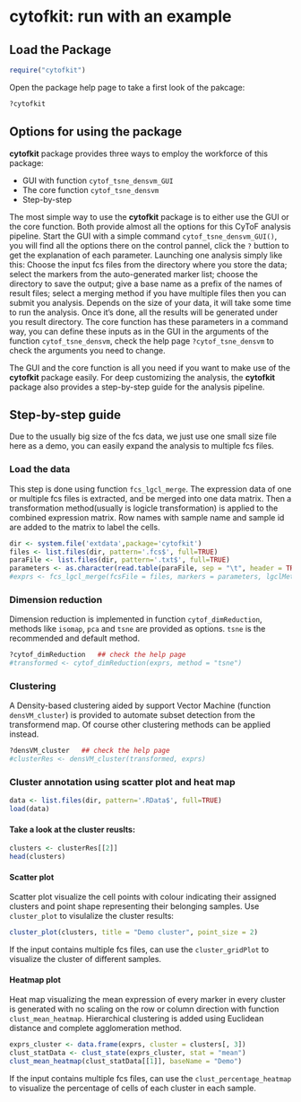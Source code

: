 
<!--
  %\VignetteIndexEntry{cytofkit: run with an example}
  %\VignetteEngine{knitr::knitr}
-->


cytofkit: run with an example
====================================================

Load the Package
--------------------

```r
require("cytofkit") 
```

Open the package help page to take a first look of the pakcage:
```r
?cytofkit
```

Options for using the package
------------------------------

**cytofkit** package provides three ways to employ the workforce of this package:

+ GUI with function `cytof_tsne_densvm_GUI`
+ The core function `cytof_tsne_densvm`
+ Step-by-step 

The most simple way to use the **cytofkit** package is to either use the GUI or the core function. Both provide almost all the options for this CyToF analysis pipeline. Start the GUI with a simple command `cytof_tsne_densvm_GUI()`, you will find all the options there on the control pannel, click the `?` buttion to get the explanation of each parameter. Launching one analysis simply like this: Choose the input fcs files from the directory where you store the data; select the markers from the auto-generated marker list; choose the directory to save the output; give a base name as a prefix of the names of result files; select a merging method if you have multiple files then you can submit you analysis. Depends on the size of your data, it will take some time to run the analysis. Once it's done, all the results will be generated under you result directory. The core function has these parameters in a command way, you can define these inputs as in the GUI in the arguments of the function `cytof_tsne_densvm`, check the help page `?cytof_tsne_densvm` to check the arguments you need to change.

The GUI and the core function is all you need if you want to make use of the **cytofkit** package easily. For deep customizing the analysis, the **cytofkit** package also provides a step-by-step guide for the analysis pipeline.

Step-by-step guide
-----------------------

Due to the usually big size of the fcs data, we just use one small size file here as a demo, you can easily expand the analysis to multiple fcs files.

### Load the data

This step is done using function `fcs_lgcl_merge`. The expression data of one or multiple fcs files is extracted, and be merged into one data matrix. Then a transformation method(usually is logicle transformation) is applied to the combined expression matrix. Row names with sample name and sample id are added to the matrix to label the cells.

```r
dir <- system.file('extdata',package='cytofkit')
files <- list.files(dir, pattern='.fcs$', full=TRUE)
paraFile <- list.files(dir, pattern='.txt$', full=TRUE)
parameters <- as.character(read.table(paraFile, sep = "\t", header = TRUE)[, 1])
#exprs <- fcs_lgcl_merge(fcsFile = files, markers = parameters, lgclMethod = "fixed", mergeMethod = "all")
```

### Dimension reduction

Dimension reduction is implemented in function `cytof_dimReduction`, methods like `isomap`, `pca` and `tsne` are provided as options. `tsne` is the recommended and default method.

```r
?cytof_dimReduction   ## check the help page
#transformed <- cytof_dimReduction(exprs, method = "tsne")
```

### Clustering

A Density-based clustering aided by support Vector Machine (function `densVM_cluster`) is provided to automate subset detection from the transformend map. Of course other clustering methods can be applied instead. 

```r
?densVM_cluster   ## check the help page
#clusterRes <- densVM_cluster(transformed, exprs)
```

### Cluster annotation using scatter plot and heat map 

```r
data <- list.files(dir, pattern='.RData$', full=TRUE)
load(data)
```

#### Take a look at the cluster reuslts:
```r
clusters <- clusterRes[[2]]
head(clusters)
```

#### Scatter plot 
Scatter plot visualize the cell points with colour indicating their assigned clusters and point shape representing their belonging samples. Use `cluster_plot` to visulalize the cluster results:
```r
cluster_plot(clusters, title = "Demo cluster", point_size = 2)
```

If the input contains multiple fcs files, can use the `cluster_gridPlot` to visualize the cluster of different samples.

#### Heatmap plot
Heat map visualizing the mean expression of every marker in every cluster is generated with no scaling on the row or column direction with function `clust_mean_heatmap`. Hierarchical clustering is added using Euclidean distance and complete agglomeration method.

```r
exprs_cluster <- data.frame(exprs, cluster = clusters[, 3])
clust_statData <- clust_state(exprs_cluster, stat = "mean")
clust_mean_heatmap(clust_statData[[1]], baseName = "Demo")
```

If the input contains multiple fcs files, can use the `clust_percentage_heatmap` to visualize the percentage of cells of each cluster in each sample.

